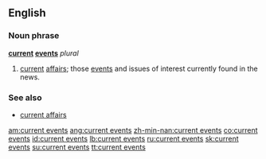 ==English==

===Noun phrase===
'''[[current]] [[events]]''' ''plural''

# [[current]] [[affairs]]; those [[event]]s and issues of interest currently found in the news.

===See also===
*[[current affairs]]

[[am:current events]]
[[ang:current events]]
[[zh-min-nan:current events]]
[[co:current events]]
[[id:current events]]
[[lb:current events]]
[[ru:current events]]
[[sk:current events]]
[[su:current events]]
[[tt:current events]]